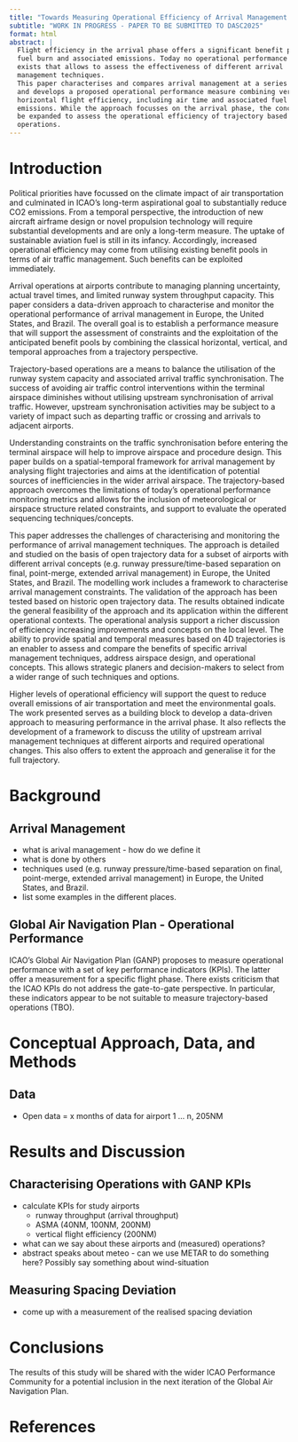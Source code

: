 ```yaml
---
title: "Towards Measuring Operational Efficiency of Arrival Management Techniques"
subtitle: "WORK IN PROGRESS - PAPER TO BE SUBMITTED TO DASC2025"
format: html
abstract: |
  Flight efficiency in the arrival phase offers a significant benefit pool to influence
  fuel burn and associated emissions. Today no operational performance metric 
  exists that allows to assess the effectiveness of different arrival 
  management techniques. 
  This paper characterises and compares arrival management at a series of airports 
  and develops a proposed operational performance measure combining vertical and
  horizontal flight efficiency, including air time and associated fuel burn and 
  emissions. While the approach focusses on the arrival phase, the concept could
  be expanded to assess the operational efficiency of trajectory based
  operations.
---
```


# Introduction

Political priorities have focussed on the climate impact of air transportation and culminated in ICAO's long-term aspirational goal to substantially reduce CO2 emissions.
From a temporal perspective, the introduction of new aircraft airframe design or novel
propulsion technology will require substantial developments and are only a long-term
measure. 
The uptake of sustainable aviation fuel is still in its infancy. 
Accordingly, increased operational efficiency may come from utilising existing benefit pools in terms of air traffic management. 
Such benefits can be exploited immediately.

Arrival operations at airports contribute to managing planning uncertainty, actual travel times, and limited runway system throughput capacity.
This paper considers a data-driven approach to characterise and monitor the operational
performance of arrival management in Europe, the United States, and Brazil. 
The overall goal is to establish a performance measure that will support the assessment of constraints and the exploitation of the anticipated benefit pools by combining the classical horizontal, vertical, and temporal approaches from a trajectory perspective.

Trajectory-based operations are a means to balance the utilisation of the runway system
capacity and associated arrival traffic synchronisation. 
The success of avoiding air traffic control interventions within the terminal airspace diminishes without utilising upstream synchronisation of arrival traffic. 
However, upstream synchronisation activities may be subject to a variety of impact such as departing traffic or crossing and arrivals to adjacent airports.

Understanding constraints on the traffic synchronisation before entering the terminal airspace will help to improve airspace and procedure design.
This paper builds on a spatial-temporal framework for arrival management by analysing flight trajectories and aims at the identification of potential sources of inefficiencies in the wider arrival airspace. 
The trajectory-based approach overcomes the limitations of today's operational performance monitoring metrics and allows for the inclusion of meteorological or
airspace structure related constraints, and support to evaluate the operated sequencing
techniques/concepts.

This paper addresses the challenges of characterising and monitoring the performance of
arrival management techniques. 
The approach is detailed and studied on the basis of open trajectory data for a subset of airports with different arrival concepts (e.g. runway pressure/time-based separation on final, point-merge, extended arrival management) in Europe, the United States, and Brazil. 
The modelling work includes a framework to characterise arrival management constraints. The validation of the approach has been tested based on historic open trajectory data.
The results obtained indicate the general feasibility of the approach and its application within the different operational contexts. 
The operational analysis support a richer discussion of efficiency increasing improvements and concepts on the local level. 
The ability to provide spatial and temporal measures based on 4D trajectories is an enabler to assess and compare the benefits of specific arrival management techniques, address airspace design, and operational concepts. 
This allows strategic planers and decision-makers to select from a wider range of such techniques and options.

Higher levels of operational efficiency will support the quest to reduce overall emissions of air transportation and meet the environmental goals. 
The work presented serves as a building block to develop a data-driven approach to measuring performance in the arrival phase. 
It also reflects the development of a framework to discuss the utility of upstream arrival management techniques at different airports and required operational changes. This also offers to extent the approach and generalise it for the full trajectory.

# Background

## Arrival Management

* what is arival management - how do we define it
* what is done by others
* techniques used (e.g. runway pressure/time-based separation on final, point-merge, extended arrival management) in Europe, the United States, and Brazil.
* list some examples in the different places.

## Global Air Navigation Plan - Operational Performance

ICAO's Global Air Navigation Plan (GANP) proposes to measure operational performance with a set of key performance indicators (KPIs).
The latter offer a measurement for a specific flight phase.
There exists criticism that the ICAO KPIs do not address the gate-to-gate perspective.
In particular, these indicators appear to be not suitable to measure trajectory-based operations (TBO).

# Conceptual Approach, Data, and Methods

<!-- do we do methods here> -->

## Data

* Open data = x months of data for airport 1 ... n, 205NM

# Results and Discussion

## Characterising Operations with GANP KPIs

* calculate KPIs for study airports
  + runway throughput (arrival throughput)
  + ASMA (40NM, 100NM, 200NM)
  + vertical flight efficiency (200NM)
* what can we say about these airports and (measured) operations?
* abstract speaks about meteo - can we use METAR to do something here? Possibly say something about wind-situation

## Measuring Spacing Deviation

:::{.callout-note} 

* come up with a measurement of the realised spacing deviation

:::  

# Conclusions

<!-- what was shown ----------------------------------------------------- -->

<!-- strength and weaknesses -------------------------------------------- -->

<!-- application of work     -------------------------------------------- -->

<!-- future work -------------------------------------------------------- -->

<!-- outlook ------------------------------------------------------------ -->
The results of this study will be shared with the wider ICAO Performance Community for a
potential inclusion in the next iteration of the Global Air Navigation Plan.

# References {.unnumbered}